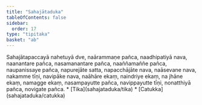 ```yaml
---
title: "Sahajātaduka"
tableOfContents: false
sidebar:
  order: 17
type: "tipitaka"
basket: "ab"
---
```



<DynamicBreadcrumb />

<Division number="67">

<Paragraph number="293">
Sahajātapaccayā nahetuyā dve, naārammaṇe pañca, naadhipatiyā nava, naanantare pañca, nasamanantare pañca, naaññamaññe pañca, naupanissaye pañca, napurejāte satta, napacchājāte nava, naāsevane nava, nakamme tīṇi, navipāke nava, naāhāre ekaṃ, naindriye ekaṃ, na jhāne ekaṃ, namagge ekaṃ, nasampayutte pañca, navippayutte tīṇi, nonatthiyā pañca, novigate pañca.

</Paragraph>
</Division>

<TableOfContents>
* [Tika](sahajataduka/tika)
* [Catukka](sahajataduka/catukka)
</TableOfContents>